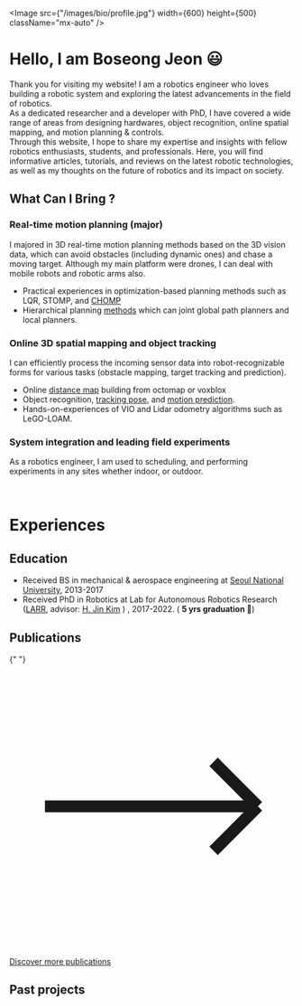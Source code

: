 
<Image
  src={"/images/bio/profile.jpg"}
  width={600}
  height={500}
  className="mx-auto"
/>
<br />

# Hello, I am Boseong Jeon 😃

Thank you for visiting my website! I am a robotics engineer who loves building a
robotic system and exploring the latest advancements in the field of robotics.\
As a dedicated researcher and a developer with PhD, I have covered a wide range of
areas from designing hardwares, object recognition, online spatial mapping, and motion
planning & controls.\
Through this website, I hope to share my expertise and insights with fellow
robotics enthusiasts, students, and professionals. Here, you will find
informative articles, tutorials, and reviews on the latest robotic technologies,
as well as my thoughts on the future of robotics and its impact on society.

## What Can I Bring ?

### Real-time motion planning (major)

<div className="sm:px-5 my-10">
  <YouTube videoId="ZBFRS5TpRvI" className="videoWrapper" />
</div>

I majored in 3D real-time motion planning methods based on the 3D vision data,
which can avoid obstacles (including dynamic ones) and chase a moving target.
Although my main platform were drones, I can deal with mobile robots and robotic
arms also.

- Practical experiences in optimization-based planning methods such as LQR,
  STOMP, and [CHOMP](https://github.com/icsl-Jeon/chomp_predict)
- Hierarchical planning [methods](https://github.com/icsl-Jeon/traj_gen) which
  can joint global path planners and local planners.

### Online 3D spatial mapping and object tracking

<div className="sm:px-5 my-10">
  <YouTube videoId="Ux1_LinLegM" className="videoWrapper" />
</div>

I can efficiently process the incoming sensor data into robot-recognizable forms
for various tasks (obstacle mapping, target tracking and prediction).

- Online [distance map](https://github.com/icsl-Jeon/octomap_mapping) building
  from octomap or voxblox
- Object recognition, [tracking pose](https://github.com/icsl-Jeon/zed2_client),
  and [motion prediction](https://github.com/icsl-Jeon/chasing_utils).
- Hands-on-experiences of VIO and Lidar odometry algorithms such as LeGO-LOAM.

### System integration and leading field experiments

<div className="sm:px-5 my-10">
  <YouTube videoId="s0mc5209IiY" className="videoWrapper" />
</div>

As a robotics engineer, I am used to scheduling, and performing experiments in
any sites whether indoor, or outdoor.

<br />

# Experiences

## Education

- Received BS in mechanical & aerospace engineering at
  [Seoul National University](https://en.snu.ac.kr/), 2013-2017
- Received PhD in Robotics at Lab for Autonomous Robotics Research
  ([LARR](https://larr.snu.ac.kr/), advisor:
  [H. Jin Kim](https://scholar.google.com/citations?user=TLQUwIMAAAAJ&hl=ko) ) ,
  2017-2022. ( <b>5 yrs graduation 🥷</b>)

## Publications

<div className="p-2">
  <Card
    useTagLink={false}
    title={
      "Online trajectory generation of a mav for chasing a moving target in 3d dense environments "
    }
    imageSource="/images/bio/iros2019.png"
    tags={["Target chasing", "Hierarchical motion planning"]}
  ></Card> <Card
    useTagLink={false}
    title={
      "Integrated Motion Planner for Real-time Aerial Videography with a Drone in a Dense Environment"
    }
    imageSource="/images/bio/icra2020.png"
    tags={["Optimization", "Target Prediction"]}
  ></Card>{" "}
  <Card
    useTagLink={false}
    title={"Autonomous Aerial Dual-Target Following Among Obstacles "}
    imageSource="/images/bio/access.jpg"
    tags={["Outdoor flight", "Online mapping and object-tracking"]}
  ></Card>
</div>
<div className="flex flex-row-reverse">
  <a
    href="https://scholar.google.com/citations?user=ssYQ2w4AAAAJ&hl=ko"
    className="link flex"
    target="_blank"
  >
    <svg
      xmlns="http://www.w3.org/2000/svg"
      fill="none"
      viewBox="0 0 24 24"
      strokeWidth={1.5}
      stroke="currentColor"
      className="mr-1 h-6 w-6"
    >
      <path
        strokeLinecap="round"
        strokeLinejoin="round"
        d="M17.25 8.25L21 12m0 0l-3.75 3.75M21 12H3"
      />
    </svg>
    <p>Discover more publications</p>
  </a>
</div>

## Past projects

<br />
<div className="p-2">
  <ImageGrid data={project} linkOn></ImageGrid>
</div>
